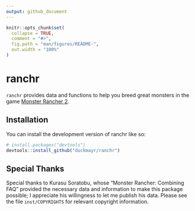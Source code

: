```yaml
---
output: github_document
---
```


<!-- README.md is generated from README.Rmd. Please edit that file -->

```r
knitr::opts_chunk$set(
  collapse = TRUE,
  comment = "#>",
  fig.path = "man/figures/README-",
  out.width = "100%"
)
```

# ranchr

<!-- badges: start -->
<!-- badges: end -->

`ranchr` provides data and functions to help you breed great monsters in the game [Monster Rancher 2](https://en.wikipedia.org/wiki/Monster_Rancher_2).

## Installation

You can install the development version of ranchr like so:

``` r
# install.packages("devtools")
devtools::install_github("duckmayr/ranchr")
```

## Special Thanks

Special thanks to Kurasu Soratobu, whose "Monster Rancher: Combining FAQ" provided the necessary data and information to make this package possible; I appreciate his willingness to let me publish his data.
Please see the file `inst/COPYRIGHTS` for relevant copyright information.
